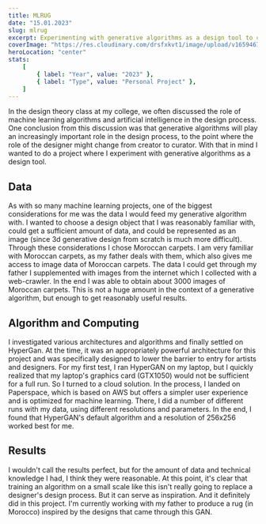 ```yaml
---
title: MLRUG
date: "15.01.2023"
slug: mlrug
excerpt: Experimenting with generative algorithms as a design tool to create Moroccan carpet designs using machine learning.
coverImage: "https://res.cloudinary.com/drsfxkvt1/image/upload/v1659467706/portfolio/MLRUG/Hero2_qpj0sb.png"
heroLocation: "center"
stats:
    [
        { label: "Year", value: "2023" },
        { label: "Type", value: "Personal Project" },
    ]
---
```


In the design theory class at my college, we often discussed the role of machine learning algorithms and artificial intelligence in the design process. One conclusion from this
discussion was that generative algorithms will play an increasingly important role in the design process, to the point where the role of the designer might change from creator to
curator. With that in mind I wanted to do a project where I experiment with generative algorithms as a design tool.

## Data

<FloatRightWrapper>
    <FloatRightFigure>
        <ImageGallery
            images={[
                {
                    id: 1,
                    name: "Original 1",
                    src: "https://res.cloudinary.com/drsfxkvt1/image/upload/v1659370895/portfolio/MLRUG/optimized_og1_abjily.jpg",
                    alt: "Original 1",
                },
                {
                    id: 2,
                    name: "Original 2",
                    src: "https://res.cloudinary.com/drsfxkvt1/image/upload/v1659370894/portfolio/MLRUG/optimized_og2_kntmvj.jpg",
                    alt: "Original 2",
                },
                {
                    id: 3,
                    name: "Original 3",
                    src: "https://res.cloudinary.com/drsfxkvt1/image/upload/v1659370893/portfolio/MLRUG/optimized_og3_zn2xem.jpg",
                    alt: "Original 3",
                },
                {
                    id: 4,
                    name: "Original 4",
                    src: "https://res.cloudinary.com/drsfxkvt1/image/upload/v1659370893/portfolio/MLRUG/optimized_og4_wuyclb.jpg",
                    alt: "Original 4",
                },
                {
                    id: 5,
                    name: "Original 5",
                    src: "https://res.cloudinary.com/drsfxkvt1/image/upload/v1659370893/portfolio/MLRUG/optimized_og5_rpqo0a.jpg",
                    alt: "Original 5",
                },
            ]}
        />
    </FloatRightFigure>
    As with so many machine learning projects, one of the biggest considerations
    for me was the data I would feed my generative algorithm with. I wanted to
    choose a design object that I was reasonably familiar with, could get a
    sufficient amount of data, and could be represented as an image (since 3d
    generative design from scratch is much more difficult). Through these
    considerations I chose Moroccan carpets. I am very familiar with Moroccan
    carpets, as my father deals with them, which also gives me access to image
    data of Moroccan carpets. The data I could get through my father I
    supplemented with images from the internet which I collected with a
    web-crawler. In the end I was able to obtain about 3000 images of Moroccan
    carpets. This is not a huge amount in the context of a generative algorithm,
    but enough to get reasonably useful results.
</FloatRightWrapper>

## Algorithm and Computing

I investigated various architectures and algorithms and finally settled on HyperGan. At the time, it was an appropriately powerful architecture for this project and was
specifically designed to lower the barrier to entry for artists and designers. For my first test, I ran HyperGAN on my laptop, but I quickly realized that my laptop's graphics card
(GTX1050) would not be sufficient for a full run. So I turned to a cloud solution. In the process, I landed on Paperspace, which is based on AWS but offers a simpler user
experience and is optimized for machine learning. There, I did a number of different runs with my data, using different resolutions and parameters. In the end, I found that
HyperGAN's default algorithm and a resolution of 256x256 worked best for me.

## Results

<FloatRightWrapper>
    <FloatRightFigure>
        <ImageGallery
            images={[
                {
                    id: 1,
                    name: "Result 1",
                    src: "https://res.cloudinary.com/drsfxkvt1/image/upload/v1659370894/portfolio/MLRUG/optimized_test1_q0ickq.jpg",
                    alt: "Result 1",
                },
                {
                    id: 2,
                    name: "Result 2",
                    src: "https://res.cloudinary.com/drsfxkvt1/image/upload/v1659370894/portfolio/MLRUG/optimized_test2_bsazdb.jpg",
                    alt: "Result 2",
                },
                {
                    id: 3,
                    name: "Result 3",
                    src: "https://res.cloudinary.com/drsfxkvt1/image/upload/v1659370895/portfolio/MLRUG/optimized_test3_tp3e7l.jpg",
                    alt: "Result 3",
                },
                {
                    id: 4,
                    name: "Result 4",
                    src: "https://res.cloudinary.com/drsfxkvt1/image/upload/v1659370895/portfolio/MLRUG/optimized_test4_w4wlpv.jpg",
                    alt: "Result 4",
                },
                {
                    id: 5,
                    name: "Result 5",
                    src: "https://res.cloudinary.com/drsfxkvt1/image/upload/v1659370894/portfolio/MLRUG/optimized_test5_u7ssfr.jpg",
                    alt: "Result 5",
                },
            ]}
        />
    </FloatRightFigure>
    I wouldn't call the results perfect, but for the amount of data and
    technical knowledge I had, I think they were reasonable. At this point, it's
    clear that training an algorithm on a small scale like this isn't really
    going to replace a designer's design process. But it can serve as
    inspiration. And it definitely did in this project. I'm currently working
    with my father to produce a rug (in Morocco) inspired by the designs that
    came through this GAN.
</FloatRightWrapper>
